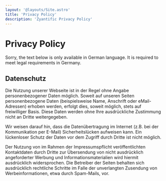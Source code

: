 ```yaml
---
layout: '@layouts/Site.astro'
title: 'Privacy Policy'
description: 'Zyantific Privacy Policy'
---
```


# Privacy Policy

Sorry, the text below is only available in German language. It is required to meet legal requirements in Germany.

## Datenschutz

Die Nutzung unserer Webseite ist in der Regel ohne Angabe personenbezogener Daten möglich. Soweit auf unseren Seiten personenbezogene Daten (beispielsweise Name, Anschrift oder eMail-Adressen) erhoben werden, erfolgt dies, soweit möglich, stets auf freiwilliger Basis. Diese Daten werden ohne Ihre ausdrückliche Zustimmung nicht an Dritte weitergegeben.

Wir weisen darauf hin, dass die Datenübertragung im Internet (z.B. bei der Kommunikation per E-Mail) Sicherheitslücken aufweisen kann. Ein lückenloser Schutz der Daten vor dem Zugriff durch Dritte ist nicht möglich.

Der Nutzung von im Rahmen der Impressumspflicht veröffentlichten Kontaktdaten durch Dritte zur Übersendung von nicht ausdrücklich angeforderter Werbung und Informationsmaterialien wird hiermit ausdrücklich widersprochen. Die Betreiber der Seiten behalten sich ausdrücklich rechtliche Schritte im Falle der unverlangten Zusendung von Werbeinformationen, etwa durch Spam-Mails, vor.

